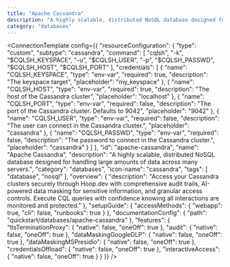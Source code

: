 ```yaml
---
title: "Apache Cassandra"
description: "A highly scalable, distributed NoSQL database designed for handling large amounts of data across many servers."
category: "databases"
---
```



<ConnectionTemplate config={{
  "resourceConfiguration": {
    "type": "custom",
    "subtype": "cassandra",
    "command": [
      "cqlsh",
      "-k",
      "$CQLSH_KEYSPACE",
      "-u",
      "$CQLSH_USER",
      "-p",
      "$CQLSH_PASSWD",
      "$CQLSH_HOST",
      "$CQLSH_PORT"
    ],
    "credentials": [
      {
        "name": "CQLSH_KEYSPACE",
        "type": "env-var",
        "required": true,
        "description": "The keyspace target",
        "placeholder": "my_keyspace"
      },
      {
        "name": "CQLSH_HOST",
        "type": "env-var",
        "required": true,
        "description": "The host of the Cassandra cluster",
        "placeholder": "localhost"
      },
      {
        "name": "CQLSH_PORT",
        "type": "env-var",
        "required": false,
        "description": "The port of the Cassandra cluster. Defaults to 9042",
        "placeholder": "9042"
      },
      {
        "name": "CQLSH_USER",
        "type": "env-var",
        "required": false,
        "description": "The user can connect in the Cassandra cluster.",
        "placeholder": "cassandra"
      },
      {
        "name": "CQLSH_PASSWD",
        "type": "env-var",
        "required": false,
        "description": "The password to connect in the Cassandra cluster.",
        "placeholder": "cassandra"
      }
    ]
  },
  "id": "apache-cassandra",
  "name": "Apache Cassandra",
  "description": "A highly scalable, distributed NoSQL database designed for handling large amounts of data across many servers.",
  "category": "databases",
  "icon-name": "cassandra",
  "tags": [
    "database",
    "nosql"
  ],
  "overview": {
    "description": "Access your Cassandra clusters securely through Hoop.dev with comprehensive audit trails, AI-powered data masking for sensitive information, and granular access controls. Execute CQL queries with confidence knowing all interactions are monitored and protected."
  },
  "setupGuide": {
    "accessMethods": {
      "webapp": true,
      "cli": false,
      "runbooks": true
    }
  },
  "documentationConfig": {
    "path": "quickstart/databases/apache-cassandra"
  },
  "features": {
    "tlsTerminationProxy": {
      "native": false,
      "oneOff": true
    },
    "audit": {
      "native": false,
      "oneOff": true
    },
    "dataMaskingGoogleDLP": {
      "native": false,
      "oneOff": true
    },
    "dataMaskingMSPresidio": {
      "native": false,
      "oneOff": true
    },
    "credentialsOffload": {
      "native": false,
      "oneOff": true
    },
    "interactiveAccess": {
      "native": false,
      "oneOff": true
    }
  }
}} />


